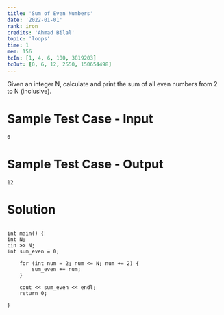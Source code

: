 ```yaml
---
title: 'Sum of Even Numbers'
date: '2022-01-01'
rank: iron
credits: 'Ahmad Bilal'
topic: 'loops'
time: 1
mem: 156
tcIn: [1, 4, 6, 100, 3819203]
tcOut: [0, 6, 12, 2550, 150654498]
---
```



Given an integer N, calculate and print the sum of all even numbers from 2 to N (inclusive).


# Sample Test Case - Input

```
6
```

# Sample Test Case - Output

```
12
```

# Solution

```

int main() {
int N;
cin >> N;
int sum_even = 0;

    for (int num = 2; num <= N; num += 2) {
        sum_even += num;
    }

    cout << sum_even << endl;
    return 0;

}

```
</Solution>